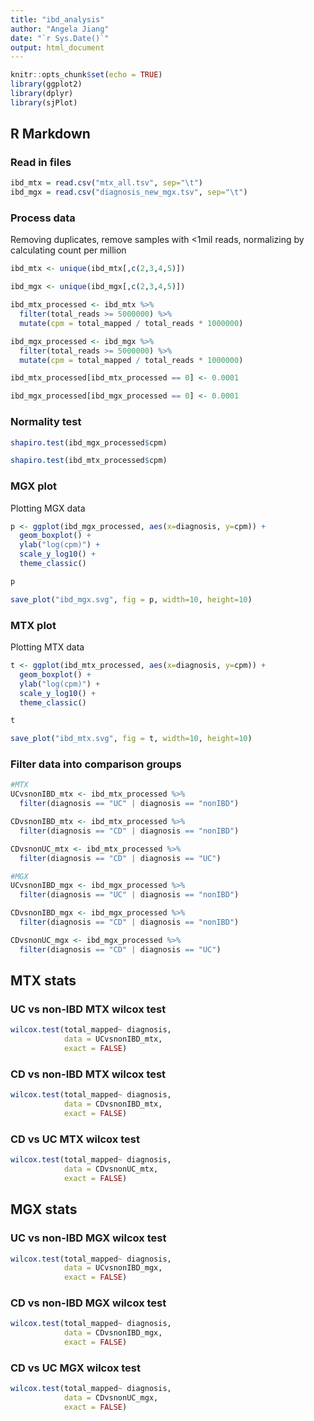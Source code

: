 ```yaml
---
title: "ibd_analysis"
author: "Angela Jiang"
date: "`r Sys.Date()`"
output: html_document
---
```


```r
knitr::opts_chunk$set(echo = TRUE)
library(ggplot2)
library(dplyr)
library(sjPlot)

```

## R Markdown

### Read in files

```r
ibd_mtx = read.csv("mtx_all.tsv", sep="\t")
ibd_mgx = read.csv("diagnosis_new_mgx.tsv", sep="\t")
```

### Process data

Removing duplicates, remove samples with <1mil reads, normalizing by calculating count per million

```r
ibd_mtx <- unique(ibd_mtx[,c(2,3,4,5)])

ibd_mgx <- unique(ibd_mgx[,c(2,3,4,5)])

ibd_mtx_processed <- ibd_mtx %>%
  filter(total_reads >= 5000000) %>%
  mutate(cpm = total_mapped / total_reads * 1000000)

ibd_mgx_processed <- ibd_mgx %>%
  filter(total_reads >= 5000000) %>%
  mutate(cpm = total_mapped / total_reads * 1000000)

ibd_mtx_processed[ibd_mtx_processed == 0] <- 0.0001

ibd_mgx_processed[ibd_mgx_processed == 0] <- 0.0001
```

### Normality test
```r
shapiro.test(ibd_mgx_processed$cpm)

shapiro.test(ibd_mtx_processed$cpm)
```

### MGX plot

Plotting MGX data

```r
p <- ggplot(ibd_mgx_processed, aes(x=diagnosis, y=cpm)) + 
  geom_boxplot() +
  ylab("log(cpm)") +
  scale_y_log10() +
  theme_classic()

p

save_plot("ibd_mgx.svg", fig = p, width=10, height=10)
```

### MTX plot

Plotting MTX data

```r
t <- ggplot(ibd_mtx_processed, aes(x=diagnosis, y=cpm)) + 
  geom_boxplot() +
  ylab("log(cpm)") +
  scale_y_log10() +
  theme_classic()

t

save_plot("ibd_mtx.svg", fig = t, width=10, height=10)
```
### Filter data into comparison groups

```r
#MTX
UCvsnonIBD_mtx <- ibd_mtx_processed %>%
  filter(diagnosis == "UC" | diagnosis == "nonIBD")

CDvsnonIBD_mtx <- ibd_mtx_processed %>%
  filter(diagnosis == "CD" | diagnosis == "nonIBD")

CDvsnonUC_mtx <- ibd_mtx_processed %>%
  filter(diagnosis == "CD" | diagnosis == "UC")

#MGX
UCvsnonIBD_mgx <- ibd_mgx_processed %>%
  filter(diagnosis == "UC" | diagnosis == "nonIBD")

CDvsnonIBD_mgx <- ibd_mgx_processed %>%
  filter(diagnosis == "CD" | diagnosis == "nonIBD")

CDvsnonUC_mgx <- ibd_mgx_processed %>%
  filter(diagnosis == "CD" | diagnosis == "UC")
```

## MTX stats
### UC vs non-IBD MTX wilcox test

```r
wilcox.test(total_mapped~ diagnosis, 
            data = UCvsnonIBD_mtx,
            exact = FALSE)
```

### CD vs non-IBD MTX wilcox test

```r
wilcox.test(total_mapped~ diagnosis, 
            data = CDvsnonIBD_mtx,
            exact = FALSE)
```

### CD vs UC MTX wilcox test

```r
wilcox.test(total_mapped~ diagnosis, 
            data = CDvsnonUC_mtx,
            exact = FALSE)
```

## MGX stats
### UC vs non-IBD MGX wilcox test

```r
wilcox.test(total_mapped~ diagnosis, 
            data = UCvsnonIBD_mgx,
            exact = FALSE)
```

### CD vs non-IBD MGX wilcox test

```r
wilcox.test(total_mapped~ diagnosis, 
            data = CDvsnonIBD_mgx,
            exact = FALSE)
```

### CD vs UC MGX wilcox test

```r
wilcox.test(total_mapped~ diagnosis, 
            data = CDvsnonUC_mgx,
            exact = FALSE)
```

